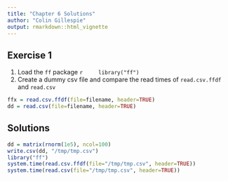 ```yaml
---
title: "Chapter 6 Solutions"
author: "Colin Gillespie"
output: rmarkdown::html_vignette
---
```

<!--
%\VignetteEngine{knitr::rmarkdown}
%\VignetteIndexEntry{Chapter 6 solutions}
-->

## Exercise 1

1. Load the `ff` package
    ```r
    library("ff")
    ```
1. Create a dummy csv file and compare the read times of `read.csv.ffdf` and `read.csv`
```r
ffx = read.csv.ffdf(file=filename, header=TRUE)
dd = read.csv(file=filename, header=TRUE)
```


## Solutions

```r
dd = matrix(rnorm(1e5), ncol=100)
write.csv(dd, "/tmp/tmp.csv")
library("ff")
system.time(read.csv.ffdf(file="/tmp/tmp.csv", header=TRUE))
system.time(read.csv(file="/tmp/tmp.csv", header=TRUE))
```
